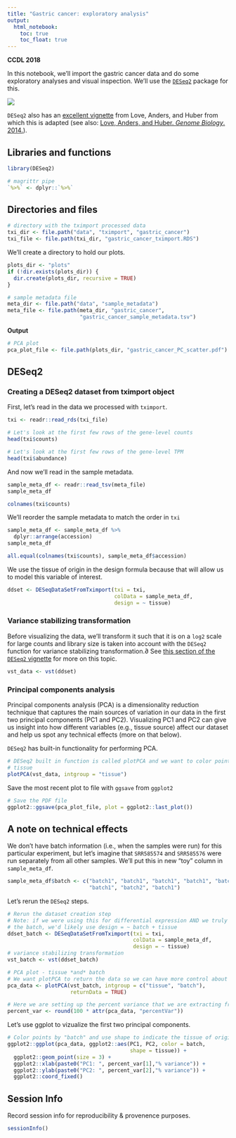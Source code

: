 ```yaml
---
title: "Gastric cancer: exploratory analysis"
output:   
  html_notebook: 
    toc: true
    toc_float: true
---
```


**CCDL 2018**

In this notebook, we'll import the gastric cancer data and do some exploratory
analyses and visual inspection.
We'll use the [`DESeq2`](https://bioconductor.org/packages/release/bioc/html/DESeq2.html) package for this.

![](diagrams/rna-seq_6.png)

`DESeq2` also has an 
[excellent vignette](https://bioconductor.org/packages/release/bioc/vignettes/DESeq2/inst/doc/DESeq2.html) 
from Love, Anders, and Huber from which this is adapted 
(see also: [Love, Anders, and Huber. _Genome Biology_. 2014.](https://doi.org/10.1186/s13059-014-0550-8)).

## Libraries and functions

```r
library(DESeq2)
```

```r
# magrittr pipe
`%>%` <- dplyr::`%>%`
```

## Directories and files

```r
# directory with the tximport processed data
txi_dir <- file.path("data", "tximport", "gastric_cancer")
txi_file <- file.path(txi_dir, "gastric_cancer_tximport.RDS")
```

We'll create a directory to hold our plots.

```r
plots_dir <- "plots"
if (!dir.exists(plots_dir)) {
  dir.create(plots_dir, recursive = TRUE)
}
```

```r
# sample metadata file
meta_dir <- file.path("data", "sample_metadata")
meta_file <- file.path(meta_dir, "gastric_cancer",
                       "gastric_cancer_sample_metadata.tsv")
```

**Output**

```r
# PCA plot
pca_plot_file <- file.path(plots_dir, "gastric_cancer_PC_scatter.pdf")
```

## DESeq2

### Creating a DESeq2 dataset from tximport object

First, let's read in the data we processed with `tximport`.

```r
txi <- readr::read_rds(txi_file)
```

```r
# Let's look at the first few rows of the gene-level counts
head(txi$counts)  
```

```r
# Let's look at the first few rows of the gene-level TPM
head(txi$abundance) 
```

And now we'll read in the sample metadata.

```r
sample_meta_df <- readr::read_tsv(meta_file)
sample_meta_df
```

```r
colnames(txi$counts)
```

We'll reorder the sample metadata to match the order in `txi`

```r
sample_meta_df <- sample_meta_df %>%
  dplyr::arrange(accession)
sample_meta_df
```

```r
all.equal(colnames(txi$counts), sample_meta_df$accession)
```

We use the tissue of origin in the design formula because that will allow us
to model this variable of interest.

```r
ddset <- DESeqDataSetFromTximport(txi = txi,
                                  colData = sample_meta_df,
                                  design = ~ tissue)
```

### Variance stabilizing transformation

Before visualizing the data, we'll transform it such that it is on a `log2` 
scale for large counts and library size is taken into account with the `DESeq2` 
function for variance stabilizing transformation.∂
See [this section of
the `DESeq2` vignette](http://bioconductor.org/packages/devel/bioc/vignettes/DESeq2/inst/doc/DESeq2.html#data-transformations-and-visualization) 
for more on this topic. 

```r
vst_data <- vst(ddset)
```

### Principal components analysis

Principal components analysis (PCA) is a dimensionality reduction technique
that captures the main sources of variation in our data in the first two 
principal components (PC1 and PC2).
Visualizing PC1 and PC2 can give us insight into how different variables (e.g.,
tissue source) affect our dataset and help us spot any technical effects 
(more on that below).

`DESeq2` has built-in functionality for performing PCA.

```r
# DESeq2 built in function is called plotPCA and we want to color points by
# tissue
plotPCA(vst_data, intgroup = "tissue")
```

Save the most recent plot to file with `ggsave` from `ggplot2`

```r
# Save the PDF file 
ggplot2::ggsave(pca_plot_file, plot = ggplot2::last_plot())
```

## A note on technical effects

We don't have batch information (i.e., when the samples were run) for this 
particular experiment, but let's imagine that `SRR585574` and `SRR585576` were
run separately from all other samples.
We'll put this in new "toy" column in `sample_meta_df`.

```r
sample_meta_df$batch <- c("batch1", "batch1", "batch1", "batch1", "batch2", 
                          "batch1", "batch2", "batch1")
```

Let's rerun the `DESeq2` steps.

```r
# Rerun the dataset creation step
# Note: if we were using this for differential expression AND we truly knew
# the batch, we'd likely use design = ~ batch + tissue
ddset_batch <- DESeqDataSetFromTximport(txi = txi,
                                        colData = sample_meta_df,
                                        design = ~ tissue)
# variance stabilizing transformation
vst_batch <- vst(ddset_batch)
```

```r
# PCA plot - tissue *and* batch
# We want plotPCA to return the data so we can have more control about the plot
pca_data <- plotPCA(vst_batch, intgroup = c("tissue", "batch"), 
                    returnData = TRUE)

# Here we are setting up the percent variance that we are extracting from the `pca_data` object
percent_var <- round(100 * attr(pca_data, "percentVar"))
```

Let's use ggplot to vizualize the first two principal components. 

```r
# Color points by "batch" and use shape to indicate the tissue of origin
ggplot2::ggplot(pca_data, ggplot2::aes(PC1, PC2, color = batch, 
                                       shape = tissue)) +
  ggplot2::geom_point(size = 3) +
  ggplot2::xlab(paste0("PC1: ", percent_var[1],"% variance")) +
  ggplot2::ylab(paste0("PC2: ", percent_var[2],"% variance")) + 
  ggplot2::coord_fixed()
```

## Session Info

Record session info for reproducibility & provenence purposes.

```r
sessionInfo()
```
